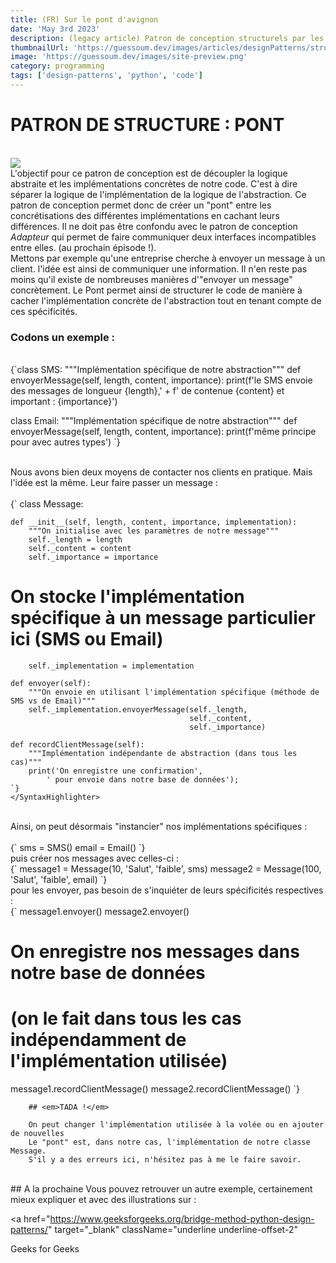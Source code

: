 ```yaml
---
title: (FR) Sur le pont d'avignon
date: 'May 3rd 2023'
description: (legacy article) Patron de conception structurels par les nuls
thumbnailUrl: 'https://guessoum.dev/images/articles/designPatterns/structure/class-diagram-bridge-method.png'
image: 'https://guessoum.dev/images/site-preview.png'
category: programming
tags: ['design-patterns', 'python', 'code']
---
```


# PATRON DE STRUCTURE : PONT

<br />
<Image
  src={`/images/articles/designPatterns/structure/class-diagram-bridge-method.png`}
/>
<br />

<div>
  L'objectif pour ce patron de conception est de découpler la logique abstraite
  et les implémentations concrètes de notre code. C'est à dire séparer la
  logique de l'implémentation de la logique de l'abstraction. Ce patron de
  conception permet donc de créer un "pont" entre les concrétisations des
  différentes implémentations en cachant leurs différences. Il ne doit pas être
  confondu avec le patron de conception <em>Adapteur</em> qui permet de faire
  communiquer deux interfaces incompatibles entre elles. (au prochain épisode
  !).
  <br />
  Mettons par exemple qu'une entreprise cherche à envoyer un message à un
  client. l'idée est ainsi de communiquer une information. Il n'en reste pas
  moins qu'il existe de nombreuses manières d'"envoyer un message" concrètement.
  Le Pont permet ainsi de structurer le code de manière à cacher
  l'implémentation concrète de l'abstraction tout en tenant compte de ces
  spécificités.
</div>

### Codons un exemple :

<br />
<SyntaxHighlighter language="python">
{`class SMS:
	"""Implémentation spécifique de notre abstraction"""
	def envoyerMessage(self, length, content, importance):
		print(f'le SMS envoie des messages de longueur {length},' +
		f' de contenue {content} et important : {importance}')

class Email:
"""Implémentation spécifique de notre abstraction"""
def envoyerMessage(self, length, content, importance):
print(f'même principe pour avec autres types')
`}

</SyntaxHighlighter>
<br />

<div>
  Nous avons bien deux moyens de contacter nos clients en pratique. Mais l'idée
  est la même. Leur faire passer un message :
</div>

<br />
<SyntaxHighlighter language="python">
{`
class Message:

    def __init__(self, length, content, importance, implementation):
    	"""On initialise avec les paramètres de notre message"""
    	self._length = length
    	self._content = content
    	self._importance = importance

# On stocke l'implémentation spécifique à un message particulier ici (SMS ou Email)

    	self._implementation = implementation

    def envoyer(self):
    	"""On envoie en utilisant l'implémentation spécifique (méthode de SMS vs de Email)"""
    	self._implementation.envoyerMessage(self._length,
    										self._content,
    										self._importance)

    def recordClientMessage(self):
    	"""Implémentation indépendante de abstraction (dans tous les cas)"""
    	print('On enregistre une confirmation',
    		' pour envoie dans notre base de données');
    `}
    </SyntaxHighlighter>

<br />

<div>
  Ainsi, on peut désormais "instancier" nos implémentations spécifiques :
</div>

<br />
<SyntaxHighlighter language="python">
  {`
sms = SMS()
email = Email()
		`}
</SyntaxHighlighter>

<br />
puis créer nos messages avec celles-ci :
<br />

<SyntaxHighlighter language="python">
  {`
message1 = Message(10, 'Salut', 'faible', sms)
message2 = Message(100, 'Salut', 'faible', email)
		`}
</SyntaxHighlighter>

<br />
pour les envoyer, pas besoin de s'inquiéter de leurs spécificités respectives :
<br />

<SyntaxHighlighter language="python">
{`
message1.envoyer()
message2.envoyer()

# On enregistre nos messages dans notre base de données

# (on le fait dans tous les cas indépendamment de l'implémentation utilisée)

message1.recordClientMessage()
message2.recordClientMessage()
`}

</SyntaxHighlighter>

    	## <em>TADA !</em>

    	On peut changer l'implémentation utilisée à la volée ou en ajouter de nouvelles
    	Le "pont" est, dans notre cas, l'implémentation de notre classe Message.
    	S'il y a des erreurs ici, n'hésitez pas à me le faire savoir.

<br />
## A la prochaine
Vous pouvez retrouver un autre exemple, certainement mieux expliquer et avec des illustrations sur :

<a
  href="https://www.geeksforgeeks.org/bridge-method-python-design-patterns/"
  target="_blank"
  className="underline underline-offset-2"
>
  Geeks for Geeks
</a>

<br />
<br />
